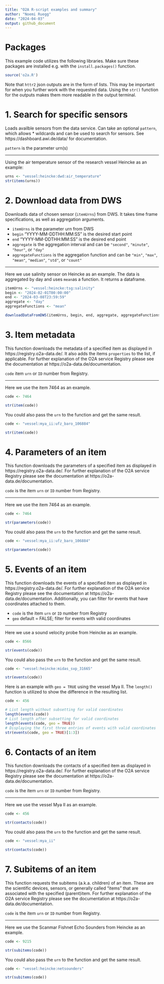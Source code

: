 ```yaml
---
title: "O2A R-script examples and summary"
author: "Noemi Ruegg"
date: "2024-04-03"
output: github_document
---
```


# Packages
This example code utilizes the following libraries. Make sure these packages are installed e.g. with the `install.packages()` function.

```r
source('o2a.R')
```

Note that `httr2` json outputs are in the form of lists. This may be important for when you further work with the requested data. Using the `str()` function for the outputs makes them more readable in the output terminal.

# 1. Search for specific sensors
Loads availble sensors from the data service. Can take an optional `pattern`, which allows * wildcards and can be used to search for sensors.
See https://dashboard.awi.de/data/ for documentation.

`pattern` is the parameter urn(s)

***
Using the air temperature sensor of the research vessel Heincke as an example:
```r
urns <- "vessel:heincke:dwd:air_temperature"
str(items(urns))
```

# 2. Download data from DWS
Downloads data of chosen sensor (`itemUrns`) from DWS. It takes time frame specifications, as well as aggregation arguments.

- `itemUrns` is the parameter urn from DWS  
- `begin` "YYYY-MM-DDTHH:MM:SS" is the desired start point  
- `end` "YYYY-MM-DDTHH:MM:SS" is the desired end point  
- `aggregate` is the aggregation interval and can be `"second"`, `"minute"`, `"hour"`, or `"day"`  
- `aggregateFunctions` is the aggregation function and can be `"min"`, `"max"`, `"mean"`, `"median"`, `"std"`, or `"count"`

***
Here we use salinity sensor on Heincke as an example. The data is aggregated by day and uses `mean`as a function. It returns a dataframe.


```r
itemUrns <- "vessel:heincke:tsg:salinity"
begin <- "2024-02-01T00:00:00"
end <- "2024-03-08T23:59:59"
aggregate <- "day"
aggregateFunctions <- "mean"

downloadDataFromDWS(itemUrns, begin, end, aggregate, aggregateFunctions)
```

# 3. Item metadata
This function downloads the metadata of a specified item as displayed in https://registry.o2a-data.de/. It also adds the items `properties` to the list, if applicable. For further explanation of the O2A service Registry please see the documentation at https://o2a-data.de/documentation.

`code` item `urn` or `ID` number from Registry.

***
Here we use the item 7464 as an example.

```r
code <- 7464

str(item(code))
```
You could also pass the `urn` to the function and get the same result.
```r
code <- "vessel:mya_ii:ufz_baro_106884"

str(item(code))
```

# 4. Parameters of an item
This function downloads the parameters of a specified item as displayed in https://registry.o2a-data.de/. For further explanation of the O2A service Registry please see the documentation at https://o2a-data.de/documentation.

`code` is the item `urn` or `ID` number from Registry.

***
Here we use the item 7464 as an example.

```r
code <- 7464

str(parameters(code))
```

You could also pass the `urn` to the function and get the same result.

```r
code <- "vessel:mya_ii:ufz_baro_106884"

str(parameters(code))
```

# 5. Events of an item
This function downloads the events of a specified item as displayed in https://registry.o2a-data.de/. For further explanation of the O2A service Registry please see the documentation at https://o2a-data.de/documentation. Additionally, you can filter for events that have coordinates attached to them.

- `code` is the item `urn` or `ID` number from Registry
- `geo` default = FALSE; filter for events with valid coordinates

***
Here we use a sound velocity probe from Heincke as an example.

```r
code <- 8566

str(events(code))
```

You could also pass the `urn` to the function and get the same result.
```r
code <- "vessel:heincke:midas_svp_31665"

str(events(code))
```

Here is an example with `geo = TRUE` using the vessel Mya II. The `length()` function is utilized to show the difference in the resulting list.

```r
code <- 456

# List length without subsetting for valid coordinates
length(events(code))
# List length after subsetting for valid coordinates
length(events(code, geo = TRUE))
# Displaying the first three entries of events with valid coordinates
str(events(code, geo = TRUE)[1:3])
```

# 6. Contacts of an item
This function downloads the contacts of a specified item as displayed in https://registry.o2a-data.de/. For further explanation of the O2A service Registry please see the documentation at https://o2a-data.de/documentation.

`code` is the item `urn` or `ID` number from Registry.

***
Here we use the vessel Mya II as an example. 
```r
code <- 456

str(contacts(code))
```

You could also pass the `urn` to the function and get the same result.
```r
code <- "vessel:mya_ii"

str(contacts(code))
```

# 7. Subitems of an item
This function requests the subitems (a.k.a. children) of an item. These are the scientific devices, sensors, or generally called "items" that are associated with the specified (parent)item. For further explanation of the O2A service Registry please see the documentation at https://o2a-data.de/documentation.

`code` is the item `urn` or `ID` number from Registry.

***
Here we use the Scanmar Fishnet Echo Sounders from Heincke as an example.
```r
code <- 9215

str(subitems(code))
```

You could also pass the `urn` to the function and get the same result.
```r
code <- "vessel:heincke:netsounders"

str(subitems(code))
```
<!-- EOF -->
